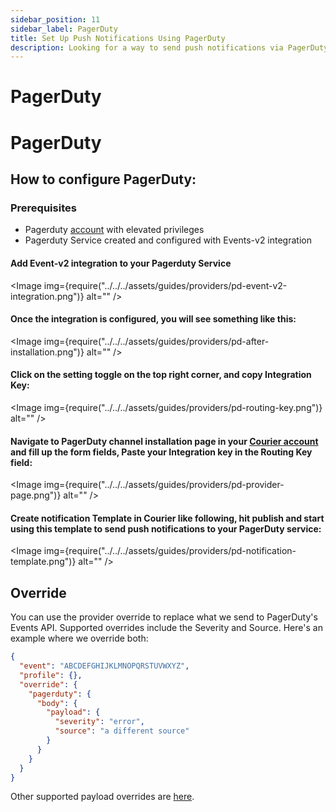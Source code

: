 ```yaml
---
sidebar_position: 11
sidebar_label: PagerDuty
title: Set Up Push Notifications Using PagerDuty
description: Looking for a way to send push notifications via PagerDuty? This step-by-step tutorial will show you how to integrate PagerDuty's API the easy way.
---
```


# PagerDuty


# PagerDuty

## How to configure PagerDuty:

### Prerequisites

- Pagerduty [account](https://www.pagerduty.com/sign-up/) with elevated privileges
- Pagerduty Service created and configured with Events-v2 integration

#### Add Event-v2 integration to your Pagerduty Service

<Image img={require("../../../assets/guides/providers/pd-event-v2-integration.png")} alt="" />

#### Once the integration is configured, you will see something like this:

<Image img={require("../../../assets/guides/providers/pd-after-installation.png")} alt="" />

#### Click on the setting toggle on the top right corner, and copy Integration Key:

<Image img={require("../../../assets/guides/providers/pd-routing-key.png")} alt="" />

#### Navigate to PagerDuty channel installation page in your [Courier account](https://app.courier.com/channels/pagerduty) and fill up the form fields, Paste your Integration key in the Routing Key field:

<Image img={require("../../../assets/guides/providers/pd-provider-page.png")} alt="" />

#### Create notification Template in Courier like following, hit publish and start using this template to send push notifications to your PagerDuty service:

<Image img={require("../../../assets/guides/providers/pd-notification-template.png")} alt="" />

## Override

You can use the provider override to replace what we send to PagerDuty's Events API. Supported overrides include the Severity and Source. Here's an example where we override both:

```json title=JSON
{
  "event": "ABCDEFGHIJKLMNOPQRSTUVWXYZ",
  "profile": {},
  "override": {
    "pagerduty": {
      "body": {
        "payload": {
          "severity": "error",
          "source": "a different source"
        }
      }
    }
  }
}
```

Other supported payload overrides are [here](https://v2.developer.pagerduty.com/docs/send-an-event-events-api-v2).
